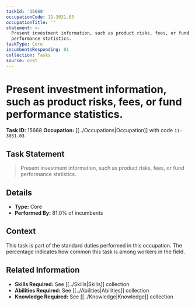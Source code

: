 ```yaml
---
taskId: '15668'
occupationCode: 11-3031.03
occupationTitle: ''
statement: >-
  Present investment information, such as product risks, fees, or fund
  performance statistics.
taskType: Core
incumbentsResponding: 81
collection: Tasks
source: onet
---
```

# Present investment information, such as product risks, fees, or fund performance statistics.

**Task ID:** 15668
**Occupation:** [[../Occupations|Occupation]] with code `11-3031.03`

## Task Statement

> Present investment information, such as product risks, fees, or fund performance statistics.

## Details

- **Type:** Core
- **Performed By:** 81.0% of incumbents

## Context

This task is part of the standard duties performed in this occupation. The percentage indicates how common this task is among workers in the field.

## Related Information

- **Skills Required:** See [[../Skills|Skills]] collection
- **Abilities Required:** See [[../Abilities|Abilities]] collection
- **Knowledge Required:** See [[../Knowledge|Knowledge]] collection
